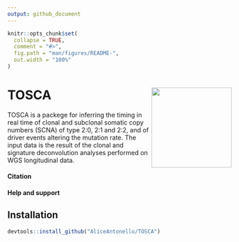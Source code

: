 ```yaml
---
output: github_document
---
```


<!-- README.md is generated from README.Rmd. Please edit that file -->

```r
knitr::opts_chunk$set(
  collapse = TRUE,
  comment = "#>",
  fig.path = "man/figures/README-",
  out.width = "100%"
)
```

# TOSCA <a href="https://aliceantonello.github.io/TOSCA/"><img src="man/figures/logo.png" align="right" height="180" /></a>

<!-- badges: start -->
<!-- badges: end -->

TOSCA is a packege for inferring the timing in real time of clonal and subclonal somatic copy numbers (SCNA) of type 2:0, 2:1 and 2:2, and of driver events altering the mutation rate. The input data is the result of the clonal and signature deconvolution analyses performed on WGS longitudinal data. 

#### Citation

#### Help and support

## Installation

``` r
devtools::install_github("AliceAntonello/TOSCA")
```
